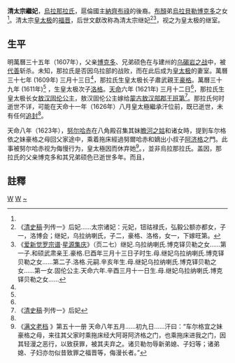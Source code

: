 '''清太宗繼妃'''，[[乌拉那拉氏|烏拉那拉氏]]，扈倫國主[[納齊布祿|納齊布祿]]的後裔。[[布顏_(烏拉國主)|布顏]]弟[[烏拉|烏拉]][[貝勒|貝勒]][[博克多|博克多]]之女<ref name="a2"/>。清太宗[[皇太極|皇太极]]的[[福晋|福晋]]，后世文獻改称為清太宗继妃<ref name="a1">《[[清史稿|清史稿]]·列传一》后妃……太宗诸妃：元妃，钮祜禄氏，弘毅公额亦都女，子一，洛博会；继妃，乌拉纳喇氏，子二，豪格、洛格，女一，下嫁旺第。</ref><ref name="a2">《[[爱新觉罗宗谱|爱新觉罗宗谱]]·[[星源集庆|星源集庆]]》（页二七）继妃.乌拉纳喇氏.博克铎贝勒之女……第一子.和硕武肃亲王.豪格.巳酉年三月十三日子时生.母.继妃乌拉纳喇氏.博克铎贝勒之女……第二子.洛格.元嗣.辛亥年生.母.继妃乌拉纳喇氏.博克铎贝勒之女……第一女.固伦公主.天命六年.辛酉三月十一日生.母.继妃乌拉纳喇氏.博克铎贝勒之女……</ref>，视之为皇太极的继室。

==生平==

明萬曆三十五年（1607年），父亲[[博克多|博克多]]、兄弟硕色在与建州的[[乌碣岩之战|乌碣岩之战]]中，被[[代善|代善]]斩杀。未知，那拉氏是否因乌拉部的战败，而在此后成为[[皇太极|皇太极]]的妻室。萬曆三十七年 (1609年) 三月十三日<ref name="a2"/>，那拉氏生皇太极长子肅武親王[[豪格|豪格]]。萬曆三十九年 (1611年)<ref name="a2"/> ，生皇太极次子[[洛格|洛格]]。[[天命_(后金)|天命]]六年 (1621年) 三月十二日<ref name="a2"/>，那拉氏生皇太极长女[[敖漢固倫公主|敖汉固伦公主]]，敖汉固伦公主嫁给[[蒙古族|蒙古]][[敖汉部|敖汉部]][[郡王|郡王]][[班第_(敖汉左翼旗)|班第]]<ref>《[[清史稿|清史稿]]·列传一》后妃</ref>。那拉氏何时逝世不详，可能在天命十一年（1626年）八月皇太極繼承汗位前，既已逝世，未有任何[[追封|追封]]<ref name="a1"/>。

天命八年（1623年），[[努尔哈赤|努尔哈赤]]在八角殿召集其妹[[沾河姑|瞻河之姑]]和诸女時，提到车尔格依之妹豪格之母回父家途中，乘着拖床經過努爾哈赤和嫡出小叔子[[阿濟格|阿济格]]之門。此事被努尔哈赤视为侮慢行为，皇太極因而休弃她<ref>《[http://wenxian.fanren8.com/06/03/82/8.htm 满文老档] {{Wayback|url=http://wenxian.fanren8.com/06/03/82/8.htm |date=20171107023149 }}》第五十一册 天命八年五月......初九日......汗曰：“车尔格宜之妹豪格之母，来往其父家时乘拖床经大阿哥阿济格之门，也乘拖床进我之门，因其轻漫之恶行，以致获罪，被其夫弃之。诸贝勒勿辱新弟媳、子妇等；诸弟媳、子妇亦勿似昔致罪之福晋等，侮漫长者。”</ref>。{{来源请求|被皇太極休棄的福晉實為[[清太宗元妃|鈕祜祿氏]]}}，並非烏拉那拉氏。盖因，那拉氏的父亲博克多和其兄弟硕色已逝世多年。而且，{{来源请求|车尔格宜為鈕祜祿氏之三兄。}}

==註釋==
{{Reflist}}

{{start box}}
{{S-hou|[[清朝|大清]]皇室|3=?年|5=?年}}
{{S-before|嫡福晋[[清太宗元妃|钮祜禄氏]]|?年-1612年}}
{{S-title|[[清朝皇后及妃嫔列表|大清福晋]]|?年-1623年}}
{{S-after|国君福晋[[孝端文皇后|哲哲]]博尔济吉特氏|1614年-1636年}}
{{end box}}

{{清朝皇后}}
{{清太宗皇室}}
[[Category:后金君主嫡妻|W]]
[[Category:中国皇帝嫡妻未得封后者|W]]
[[Category:乌拉那拉氏|~]]